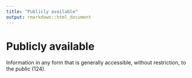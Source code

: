 ```yaml
---
title: "Publicly available"
output: rmarkdown::html_document
---
```


# Publicly available

Information in any form that is  generally  accessible, without  restriction, to  the public (124).

